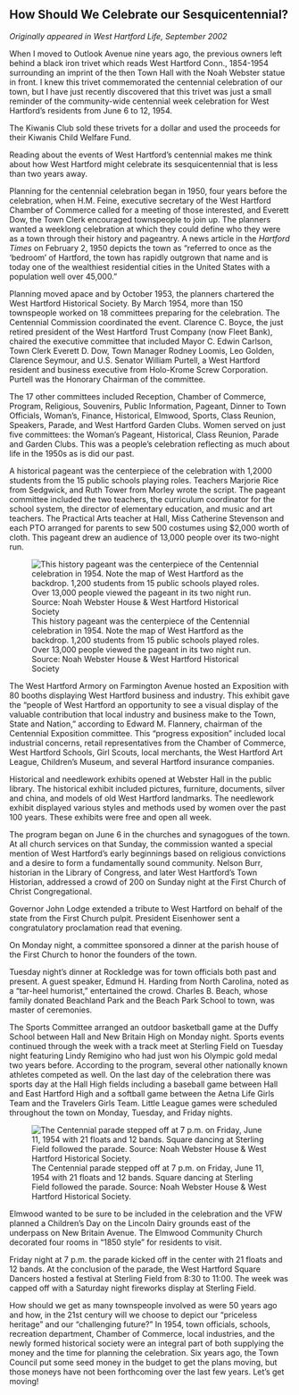 ## How Should We Celebrate our Sesquicentennial? {-}

*Originally appeared in West Hartford Life, September 2002*

When I moved to Outlook Avenue nine years ago, the previous owners left behind a black iron trivet which reads West Hartford Conn., 1854-1954 surrounding an imprint of the then Town Hall with the Noah Webster statue in front. I knew this trivet commemorated the centennial celebration of our town, but I have just recently discovered that this trivet was just a small reminder of the community-wide centennial week celebration for West Hartford’s residents from June 6 to 12, 1954.

The Kiwanis Club sold these trivets for a dollar and used the proceeds for their Kiwanis Child Welfare Fund.

Reading about the events of West Hartford’s centennial makes me think about how West Hartford might celebrate its sesquicentennial that is less than two years away.

Planning for the centennial celebration began in 1950, four years before the celebration, when H.M. Feine, executive secretary of the West Hartford Chamber of Commerce called for a meeting of those interested, and Everett Dow, the Town Clerk encouraged townspeople to join up. The planners wanted a weeklong celebration at which they could define who they were as a town through their history and pageantry. A news article in the *Hartford Times* on February 2, 1950 depicts the town as “referred to once as the 'bedroom' of Hartford, the town has rapidly outgrown that name and is today one of the wealthiest residential cities in the United States with a population well over 45,000.”

Planning moved apace and by October 1953, the planners chartered the West Hartford Historical Society. By March 1954, more than 150 townspeople worked on 18 committees preparing for the celebration. The Centennial Commission coordinated the event. Clarence C. Boyce, the just retired president of the West Hartford Trust Company (now Fleet Bank), chaired the executive committee that included Mayor C. Edwin Carlson, Town Clerk Everett D. Dow, Town Manager Rodney Loomis, Leo Golden, Clarence Seymour, and U.S. Senator William Purtell, a West Hartford resident and business executive from Holo-Krome Screw Corporation. Purtell was the Honorary Chairman of the committee.

The 17 other committees included Reception, Chamber of Commerce, Program, Religious, Souvenirs, Public Information, Pageant, Dinner to Town Officials, Woman’s, Finance, Historical, Elmwood, Sports, Class Reunion, Speakers, Parade, and West Hartford Garden Clubs. Women served on just five committees: the Woman’s Pageant, Historical, Class Reunion, Parade and Garden Clubs. This was a people’s celebration reflecting as much about life in the 1950s as is did our past.

A historical pageant was the centerpiece of the celebration with 1,2000 students from the 15 public schools playing roles. Teachers Marjorie Rice from Sedgwick, and Ruth Tower from Morley wrote the script. The pageant committee included the two teachers, the curriculum coordinator for the school system, the director of elementary education, and music and art teachers. The Practical Arts teacher at Hall, Miss Catherine Stevenson and each PTO arranged for parents to sew 500 costumes using $2,000 worth of cloth. This pageant drew an audience of 13,000 people over its two-night run.

![This history pageant was the centerpiece of the Centennial celebration in 1954. Note the map of West Hartford as the backdrop. 1,200 students from 15 public schools played roles. Over 13,000 people viewed the pageant in its two night run. Source: Noah Webster House & West Hartford Historical Society](images/09-pageant.jpg)

The West Hartford Armory on Farmington Avenue hosted an Exposition with 80 booths displaying West Hartford business and industry. This exhibit gave the “people of West Hartford an opportunity to see a visual display of the valuable contribution that local industry and business make to the Town, State and Nation,” according to Edward M. Flannery, chairman of the Centennial Exposition committee. This “progress exposition” included local industrial concerns, retail representatives from the Chamber of Commerce, West Hartford Schools, Girl Scouts, local merchants, the West Hartford Art League, Children’s Museum, and several Hartford insurance companies.

Historical and needlework exhibits opened at Webster Hall in the public library. The historical exhibit included pictures, furniture, documents, silver and china, and models of old West Hartford landmarks. The needlework exhibit displayed various styles and methods used by women over the past 100 years. These exhibits were free and open all week.

The program began on June 6 in the churches and synagogues of the town. At all church services on that Sunday, the commission wanted a special mention of West Hartford’s early beginnings based on religious convictions and a desire to form a fundamentally sound community. Nelson Burr, historian in the Library of Congress, and later West Hartford’s Town Historian, addressed a crowd of 200 on Sunday night at the First Church of Christ Congregational.

Governor John Lodge extended a tribute to West Hartford on behalf of the state from the First Church pulpit. President Eisenhower sent a congratulatory proclamation read that evening.

On Monday night, a committee sponsored a dinner at the parish house of the First Church to honor the founders of the town.

Tuesday night’s dinner at Rockledge was for town officials both past and present. A guest speaker, Edmund H. Harding from North Carolina, noted as a “tar-heel humorist,” entertained the crowd. Charles B. Beach, whose family donated Beachland Park and the Beach Park School to town, was master of ceremonies.

The Sports Committee arranged an outdoor basketball game at the Duffy School between Hall and New Britain High on Monday night. Sports events continued through the week with a track meet at Sterling Field on Tuesday night featuring Lindy Remigino who had just won his Olympic gold medal two years before. According to the program, several other nationally known athletes competed as well. On the last day of the celebration there was sports day at the Hall High fields including a baseball game between Hall and East Hartford High and a softball game between the Aetna Life Girls Team and the Travelers Girls Team. Little League games were scheduled throughout the town on Monday, Tuesday, and Friday nights.

![The Centennial parade stepped off at 7 p.m. on Friday, June 11, 1954 with 21 floats and 12 bands. Square dancing at Sterling Field followed the parade. Source: Noah Webster House & West Hartford Historical Society.](images/09-parade.jpg)

Elmwood wanted to be sure to be included in the celebration and the VFW planned a Children’s Day on the Lincoln Dairy grounds east of the underpass on New Britain Avenue. The Elmwood Community Church decorated four rooms in “1850 style” for residents to visit.

Friday night at 7 p.m. the parade kicked off in the center with 21 floats and 12 bands. At the conclusion of the parade, the West Hartford Square Dancers hosted a festival at Sterling Field from 8:30 to 11:00. The week was capped off with a Saturday night fireworks display at Sterling Field.

How should we get as many townspeople involved as were 50 years ago and how, in the 21st century will we choose to depict our “priceless heritage” and our “challenging future?” In 1954, town officials, schools, recreation department, Chamber of Commerce, local industries, and the newly formed historical society were an integral part of both supplying the money and the time for planning the celebration. Six years ago, the Town Council put some seed money in the budget to get the plans moving, but those moneys have not been forthcoming over the last few years. Let’s get moving!
